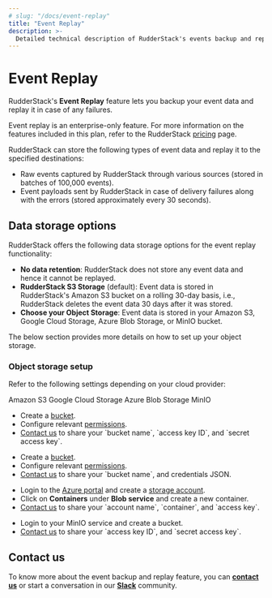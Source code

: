```yaml
---
# slug: "/docs/event-replay"
title: "Event Replay"
description: >-
  Detailed technical description of RudderStack's events backup and replay feature.
---
```


# Event Replay 

RudderStack's **Event Replay** feature lets you backup your event data and replay it in case of any failures.

<div class="infoBlock">

Event replay is an enterprise-only feature. For more information on the features included in this plan, refer to the RudderStack <a href="https://www.rudderstack.com/pricing/">pricing</a> page.

</div>

RudderStack can store the following types of event data and replay it to the specified destinations: 
- Raw events captured by RudderStack through various sources (stored in batches of 100,000 events).
- Event payloads sent by RudderStack in case of delivery failures along with the errors (stored approximately every 30 seconds).

## Data storage options

RudderStack offers the following data storage options for the event replay functionality:

- **No data retention**: RudderStack does not store any event data and hence it cannot be replayed.
- **RudderStack S3 Storage** (default): Event data is stored in RudderStack's Amazon S3 bucket on a rolling 30-day basis, i.e., RudderStack deletes the event data 30 days after it was stored.
- **Choose your Object Storage**: Event data is stored in your Amazon S3, Google Cloud Storage, Azure Blob Storage, or MinIO bucket. 

The below section provides more details on how to set up your object storage.

### Object storage setup

Refer to the following settings depending on your cloud provider:

<Tabs>
  <TabList>
   <Tab>Amazon S3</Tab>
    <Tab>Google Cloud Storage</Tab>
    <Tab>Azure Blob Storage</Tab>
    <Tab>MinIO</Tab>
  </TabList>
  <TabPanels>
    <TabPanel>
    <ul>
      <li>Create a <a href="https://docs.aws.amazon.com/AmazonS3/latest/userguide/creating-bucket.html">bucket</a>.</li>
      <li>Configure relevant <a href="https://www.rudderstack.com/docs/user-guides/administrators-guide/bucket-configuration-settings/#permissions-for-amazon-s3">permissions</a>.</li>
      <li><a href="mailto:%20docs@rudderstack.com">Contact us</a> to share your `bucket name`, `access key ID`, and `secret access key`.</li>      
      </ul>
    </TabPanel>
    <TabPanel>
    <ul>
      <li>Create a <a href="https://cloud.google.com/storage/docs/creating-buckets">bucket</a>.</li>
      <li>Configure relevant <a href="https://rudderstack.com/docs/user-guides/administrators-guide/bucket-configuration-settings/#permissions-for-gcs">permissions</a>.</li>
      <li><a href="mailto:%20docs@rudderstack.com">Contact us</a> to share your `bucket name`, and credentials JSON.</li>
    </ul>
    </TabPanel>
    <TabPanel>
    <ul>
      <li>Login to the <a href="https://portal.azure.com/">Azure portal</a> and create a <a href="https://docs.microsoft.com/en-us/azure/storage/common/storage-account-create?tabs=azure-portal">storage account</a>.</li>
      <li>Click on <strong>Containers</strong> under <strong>Blob service</strong> and create a new container.</li>
      <li><a href="mailto:%20docs@rudderstack.com">Contact us</a> to share your `account name`, `container`, and `access key`.</li>
    </ul>
    </TabPanel>
    <TabPanel>
    <ul>
      <li>Login to your MinIO service and create a bucket</a>.</li>
      <li><a href="mailto:%20docs@rudderstack.com">Contact us</a> to share your `access key ID`, and `secret access key`.</li>
    </ul>
    </TabPanel>
  </TabPanels>
</Tabs>


## Contact us

To know more about the event backup and replay feature, you can [**contact us**](mailto:%20docs@rudderstack.com) or start a conversation in our [**Slack**](https://rudderstack.com/join-rudderstack-slack-community) community.



